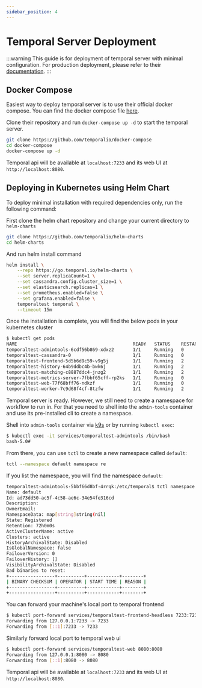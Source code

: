 ```yaml
---
sidebar_position: 4
---
```

# Temporal Server Deployment

:::warning
This guide is for deployment of temporal server with minimal configuration. For production deployment, please refer to
their [documentation](https://docs.temporal.io/production-deployment).
:::

## Docker Compose

Easiest way to deploy temporal server is to use their official docker compose.
You can find the docker compose file [here](https://github.com/temporalio/docker-compose).

Clone their repository and run `docker-compose up -d` to start the temporal server.
```bash
git clone https://github.com/temporalio/docker-compose
cd docker-compose
docker-compose up -d
```

Temporal api will be available at `localhost:7233` and its web UI at `http://localhost:8080`.

## Deploying in Kubernetes using Helm Chart

To deploy minimal installation with required dependencies only, run the following command:

First clone the helm chart repository and change your current directory to `helm-charts`
```bash
git clone https://github.com/temporalio/helm-charts
cd helm-charts
```

And run helm install command
```bash
helm install \
    --repo https://go.temporal.io/helm-charts \
    --set server.replicaCount=1 \
    --set cassandra.config.cluster_size=1 \
    --set elasticsearch.replicas=1 \
    --set prometheus.enabled=false \
    --set grafana.enabled=false \
    temporaltest temporal \
    --timeout 15m
```

Once the installation is complete, you will find the below pods in your kubernetes cluster
```bash
$ kubectl get pods
NAME                                           READY   STATUS    RESTARTS   AGE
temporaltest-admintools-6cdf56b869-xdxz2       1/1     Running   0          11m
temporaltest-cassandra-0                       1/1     Running   0          11m
temporaltest-frontend-5d5b6d9c59-v9g5j         1/1     Running   2          11m
temporaltest-history-64b9ddbc4b-bwk6j          1/1     Running   2          11m
temporaltest-matching-c8887ddc4-jnzg2          1/1     Running   2          11m
temporaltest-metrics-server-7fbbf65cff-rp2ks   1/1     Running   0          11m
temporaltest-web-77f68bff76-ndkzf              1/1     Running   0          11m
temporaltest-worker-7c9d68f4cf-8tzfw           1/1     Running   2          11m
```

Temporal server is ready. However, we still need to create a namespace for workflow to run in. For that you need to
shell into the `admin-tools` container and use its pre-installed cli to create a namespace.

Shell into `admin-tools` container via [k9s](https://k9scli.io/) or by running `kubectl exec`:
```bash
$ kubectl exec -it services/temporaltest-admintools /bin/bash
bash-5.0#
```

From there, you can use `tctl` to create a new namespace called `default`:
```bash
tctl --namespace default namespace re
```

If you list the namespace, you will find the namespace `default`:
```bash
temporaltest-admintools-5bbf66d8bf-4rrqk:/etc/temporal$ tctl namespace list
Name: default
Id: ad73dd50-ac5f-4c58-ae6c-34e54fe316cd
Description: 
OwnerEmail: 
NamespaceData: map[string]string(nil)
State: Registered
Retention: 72h0m0s
ActiveClusterName: active
Clusters: active
HistoryArchivalState: Disabled
IsGlobalNamespace: false
FailoverVersion: 0
FailoverHistory: []
VisibilityArchivalState: Disabled
Bad binaries to reset:
+-----------------+----------+------------+--------+
| BINARY CHECKSUM | OPERATOR | START TIME | REASON |
+-----------------+----------+------------+--------+
+-----------------+----------+------------+--------+
```

You can forward your machine's local port to temporal frontend
```bash
$ kubectl port-forward services/temporaltest-frontend-headless 7233:7233
Forwarding from 127.0.0.1:7233 -> 7233
Forwarding from [::1]:7233 -> 7233
```

Similarly forward local port to temporal web ui
```bash
$ kubectl port-forward services/temporaltest-web 8080:8080
Forwarding from 127.0.0.1:8080 -> 8080
Forwarding from [::1]:8080 -> 8080
```

Temporal api will be available at `localhost:7233` and its web UI at `http://localhost:8080`.
